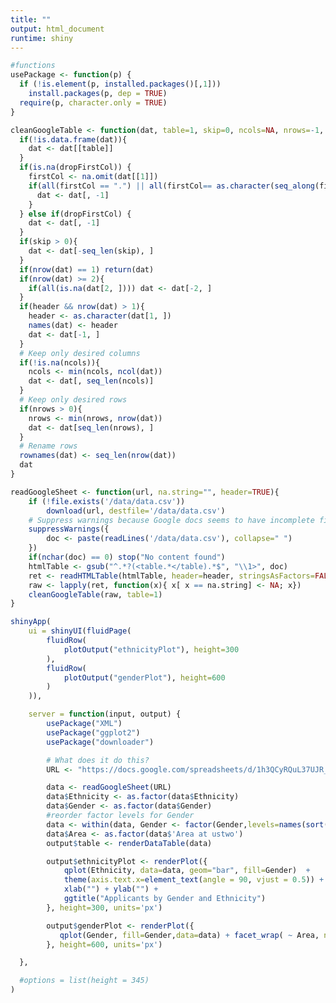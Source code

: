 ```yaml
---
title: ""
output: html_document
runtime: shiny
---
```


```r

#functions
usePackage <- function(p) {
  if (!is.element(p, installed.packages()[,1]))
    install.packages(p, dep = TRUE)
  require(p, character.only = TRUE)
}

cleanGoogleTable <- function(dat, table=1, skip=0, ncols=NA, nrows=-1, header=TRUE, dropFirstCol=NA){
  if(!is.data.frame(dat)){
    dat <- dat[[table]]
  }
  if(is.na(dropFirstCol)) {
    firstCol <- na.omit(dat[[1]])
    if(all(firstCol == ".") || all(firstCol== as.character(seq_along(firstCol)))) {
      dat <- dat[, -1]
    }
  } else if(dropFirstCol) {
    dat <- dat[, -1]
  }
  if(skip > 0){
    dat <- dat[-seq_len(skip), ]
  }
  if(nrow(dat) == 1) return(dat)
  if(nrow(dat) >= 2){
    if(all(is.na(dat[2, ]))) dat <- dat[-2, ]
  }
  if(header && nrow(dat) > 1){
    header <- as.character(dat[1, ])
    names(dat) <- header
    dat <- dat[-1, ]
  }
  # Keep only desired columns
  if(!is.na(ncols)){
    ncols <- min(ncols, ncol(dat))
    dat <- dat[, seq_len(ncols)]
  }
  # Keep only desired rows
  if(nrows > 0){
    nrows <- min(nrows, nrow(dat))
    dat <- dat[seq_len(nrows), ]
  }
  # Rename rows
  rownames(dat) <- seq_len(nrow(dat))
  dat
}

readGoogleSheet <- function(url, na.string="", header=TRUE){
    if (!file.exists('/data/data.csv'))
        download(url, destfile='/data/data.csv')
    # Suppress warnings because Google docs seems to have incomplete final line
    suppressWarnings({
        doc <- paste(readLines('/data/data.csv'), collapse=" ")
    })
    if(nchar(doc) == 0) stop("No content found")
    htmlTable <- gsub("^.*?(<table.*</table).*$", "\\1>", doc)
    ret <- readHTMLTable(htmlTable, header=header, stringsAsFactors=FALSE, as.data.frame=TRUE)
    raw <- lapply(ret, function(x){ x[ x == na.string] <- NA; x})
    cleanGoogleTable(raw, table=1)
}

shinyApp(
    ui = shinyUI(fluidPage(
        fluidRow(
            plotOutput("ethnicityPlot"), height=300
        ),
        fluidRow(
            plotOutput("genderPlot"), height=600
        )
    )),

    server = function(input, output) {
        usePackage("XML")
        usePackage("ggplot2")
        usePackage("downloader")

        # What does it do this?
        URL <- "https://docs.google.com/spreadsheets/d/1h3QCyRQuL37UJR_Fm_zgkCpQem1wmHdP3om-JsQ-EIk/pubhtml"

        data <- readGoogleSheet(URL)
        data$Ethnicity <- as.factor(data$Ethnicity)
        data$Gender <- as.factor(data$Gender)
        #reorder factor levels for Gender
        data <- within(data, Gender <- factor(Gender,levels=names(sort(table(Gender), decreasing=TRUE))))
        data$Area <- as.factor(data$'Area at ustwo')
        output$table <- renderDataTable(data)

        output$ethnicityPlot <- renderPlot({
            qplot(Ethnicity, data=data, geom="bar", fill=Gender)  +
            theme(axis.text.x=element_text(angle = 90, vjust = 0.5)) +
            xlab("") + ylab("") +
            ggtitle("Applicants by Gender and Ethnicity")
        }, height=300, units='px')

        output$genderPlot <- renderPlot({
           qplot(Gender, fill=Gender,data=data) + facet_wrap( ~ Area, nrow=3)
        }, height=600, units='px')

  },

  #options = list(height = 345)
)
```
